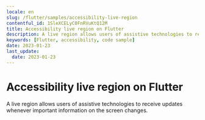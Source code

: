 ```yaml
---
locale: en
slug: /flutter/samples/accessibility-live-region
contentful_id: 1SleXCELyC0FnRVuKtQ12M
title: Accessibility live region on Flutter
description: A live region allows users of assistive technologies to receive updates whenever important information on the screen changes.
keywords: [Flutter, accessibility, code sample]
date: 2023-01-23
last_update:
  date: 2023-01-23
---
```


# Accessibility live region on Flutter

A live region allows users of assistive technologies to receive updates whenever important information on the screen changes.

<CodeSample id="accessibility-live-region" framework="flutter" locale="en"/>
